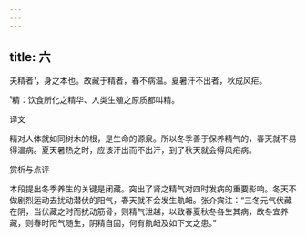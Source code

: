 ```yaml
---
---
---
```

title: 六
---




夫精者¹，身之本也。故藏于精者，春不病温。夏暑汗不出者，秋成风疟。

¹精：饮食所化之精华、人类生殖之原质都叫精。

译文

精对人体就如同树木的根，是生命的源泉。所以冬季善于保养精气的，春天就不易得温病。夏天暑热之时，应该汗出而不出汗，到了秋天就会得风疟病。

赏析与点评

本段提出冬季养生的关键是闭藏。突出了肾之精气对四时发病的重要影响。冬天不做剧烈运动去扰动潜伏的阳气，春天就不会发生鼽衄。张介宾注：“三冬元气伏藏在阴，当伏藏之时而扰动筋骨，则精气泄越，以致春夏秋冬各生其病，故冬宜养藏，则春时阳气随生，阴精自固，何有鼽衄及如下文之患。”